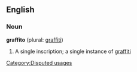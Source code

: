 == English ==
=== Noun ===
'''graffito''' (plural: [[graffiti]])

# A single inscription; a single instance of [[graffiti]]

[[Category:Disputed usages]]